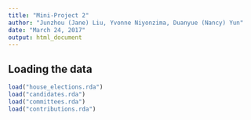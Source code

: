 ```yaml
---
title: "Mini-Project 2"
author: "Junzhou (Jane) Liu, Yvonne Niyonzima, Duanyue (Nancy) Yun"
date: "March 24, 2017"
output: html_document
---
```



## Loading the data


```r
load("house_elections.rda")
load("candidates.rda")
load("committees.rda")
load("contributions.rda")
```
